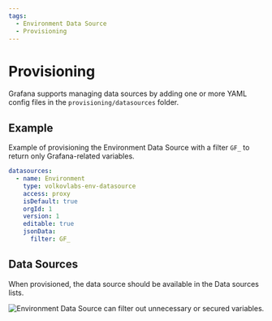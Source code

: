 ```yaml
---
tags:
  - Environment Data Source
  - Provisioning
---
```



# Provisioning

Grafana supports managing data sources by adding one or more YAML config files in the `provisioning/datasources` folder.

## Example

Example of provisioning the Environment Data Source with a filter `GF_` to return only Grafana-related variables.

```yaml
datasources:
  - name: Environment
    type: volkovlabs-env-datasource
    access: proxy
    isDefault: true
    orgId: 1
    version: 1
    editable: true
    jsonData:
      filter: GF_
```

## Data Sources

When provisioned, the data source should be available in the Data sources lists.

<Image
  title="Environment Data Source can filter out unnecessary or secured variables."
  src="/img/grafana/environment/configuration.png"
/>

